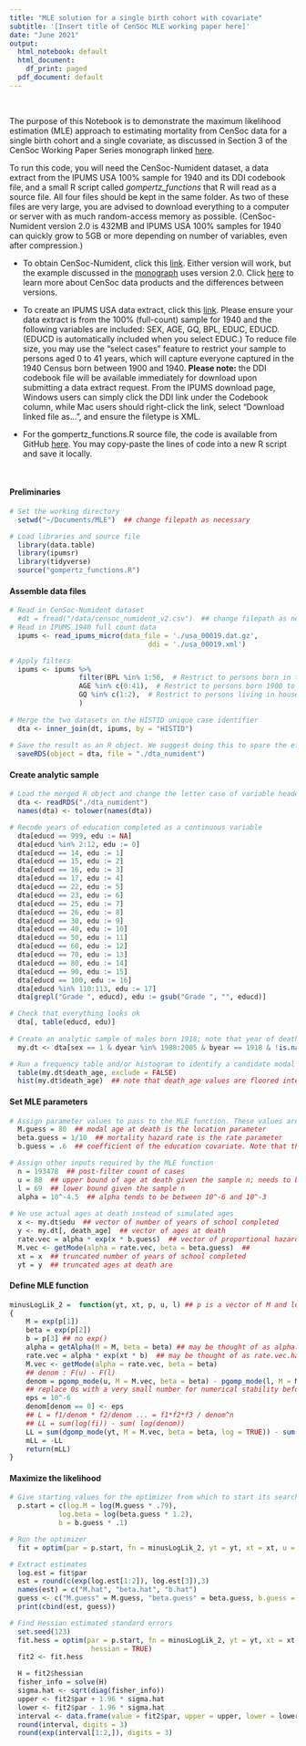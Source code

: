 ---
title: "MLE solution for a single birth cohort with covariate"
subtitle: '[Insert title of CenSoc MLE working paper here]'
date: "June 2021"
output:
  html_notebook: default
  html_document:
    df_print: paged
  pdf_document: default
---
&nbsp;

The purpose of this Notebook is to demonstrate the maximum likelihood estimation (MLE) approach to estimating mortality from CenSoc data for a single birth cohort and a single covariate, as discussed in Section 3 of the CenSoc Working Paper Series monograph linked [here](https://).

To run this code, you will need the CenSoc-Numident dataset, a data extract from the IPUMS USA 100% sample for 1940 and its DDI codebook file, and a small R script called *gompertz_functions* that R will read as a source file. All four files should be kept in the same folder. As two of these files are very large, you are advised to download everything to a computer or server with as much random-access memory as possible. (CenSoc-Numident version 2.0 is 432MB and IPUMS USA 100% samples for 1940 can quickly grow to 5GB or more depending on number of variables, even after compression.)

* To obtain CenSoc-Numident, click this [link](https://censoc-download.demog.berkeley.edu). Either version will work, but the example discussed in the [monograph](https://) uses version 2.0. Click [here](https://censoc.berkeley.edu) to learn more about CenSoc data products and the differences between versions.

* To create an IPUMS USA data extract, click this [link](https://usa.ipums.org/usa/). Please ensure your data extract is from the 100% (full-count) sample for 1940 and the following variables are included: SEX, AGE, GQ, BPL, EDUC, EDUCD. (EDUCD is automatically included when you select EDUC.) To reduce file size, you may use the "select cases" feature to restrict your sample to persons aged 0 to 41 years, which will capture everyone captured in the 1940 Census born between 1900 and 1940. **Please note:** the DDI codebook file will be available immediately for download upon submitting a data extract request. From the IPUMS download page, Windows users can simply click the DDI link under the Codebook column, while Mac users should right-click the link, select "Download linked file as...", and ensure the filetype is XML.

- For the gompertz_functions.R source file, the code is available from GitHub [here](https://). You may copy-paste the lines of code into a new R script and save it locally.

&nbsp;

#### Preliminaries
```{r preliminaries, echo=FALSE}
# Set the working directory
  setwd("~/Documents/MLE")  ## change filepath as necessary

# Load libraries and source file
  library(data.table)
  library(ipumsr)
  library(tidyverse)
  source("gompertz_functions.R")
```

#### Assemble data files
```{r assemble data files, eval=FALSE}
# Read in CenSoc-Numident dataset
  #dt = fread("/data/censoc_numident_v2.csv")  ## change filepath as necessary
# Read in IPUMS 1940 full count data
  ipums <- read_ipums_micro(data_file = './usa_00019.dat.gz',
                                  ddi = './usa_00019.xml')

# Apply filters
  ipums <- ipums %>%
                 filter(BPL %in% 1:56,  # Restrict to persons born in the US
                 AGE %in% c(0:41),  # Restrict to persons born 1900 to 1940
                 GQ %in% c(1:2),  # Restrict to persons living in households
                 )
  
# Merge the two datasets on the HISTID unique case identifier
  dta <- inner_join(dt, ipums, by = "HISTID")
  
# Save the result as an R object. We suggest doing this to spare the effort of rebuilding this merged dataset from scratch each time you open this script
  saveRDS(object = dta, file = "./dta_numident")
```

#### Create analytic sample
```{r create analytic sample}
# Load the merged R object and change the letter case of variable headers
  dta <- readRDS("./dta_numident")
  names(dta) <- tolower(names(dta))

# Recode years of education completed as a continuous variable
  dta[educd == 999, edu := NA]
  dta[educd %in% 2:12, edu := 0]
  dta[educd == 14, edu := 1]
  dta[educd == 15, edu := 2]
  dta[educd == 16, edu := 3]
  dta[educd == 17, edu := 4]
  dta[educd == 22, edu := 5]
  dta[educd == 23, edu := 6]
  dta[educd == 25, edu := 7]
  dta[educd == 26, edu := 8]
  dta[educd == 30, edu := 9]
  dta[educd == 40, edu := 10]
  dta[educd == 50, edu := 11]
  dta[educd == 60, edu := 12]
  dta[educd == 70, edu := 13]
  dta[educd == 80, edu := 14]
  dta[educd == 90, edu := 15]
  dta[educd == 100, edu := 16]
  dta[educd %in% 110:113, edu := 17]
  dta[grepl("Grade ", educd), edu := gsub("Grade ", "", educd)]

# Check that everything looks ok
  dta[, table(educd, edu)]
  
# Create an analytic sample of males born 1918; note that year of death is restricted to the Numident window of observed deaths
  my.dt <- dta[sex == 1 & dyear %in% 1988:2005 & byear == 1918 & !is.na(edu)]

# Run a frequency table and/or histogram to identify a candidate modal age at death
  table(my.dt$death_age, exclude = FALSE)
  hist(my.dt$death_age)  ## note that death_age values are floored integers
```

#### Set MLE parameters
```{r set MLE parameters}
# Assign parameter values to pass to the MLE function. These values are our best guesses for describing a Gompertz distribution that best fits our CenSoc-Numident observations
  M.guess = 80  ## modal age at death is the location parameter
  beta.guess = 1/10  ## mortality hazard rate is the rate parameter
  b.guess = .6  ## coefficient of the education covariate. Note that this is NOT a parameter for the Gompertz distribution, but rather a proportional hazard that changes the risk of mortality at the same rate at all ages

# Assign other inputs required by the MLE function
  n = 193478  ## post-filter count of cases
  u = 88  ## upper bound of age at death given the sample n; needs to be 1 year higher than the oldest observed age at death
  l = 69  ## lower bound given the sample n
  alpha = 10^-4.5  ## alpha tends to be between 10^-6 and 10^-3
  
# We use actual ages at death instead of simulated ages
  x <- my.dt$edu  ## vector of number of years of school completed
  y <- my.dt[, death_age]  ## vector of ages at death
  rate.vec = alpha * exp(x * b.guess)  ## vector of proportional hazards
  M.vec <- getMode(alpha = rate.vec, beta = beta.guess)  ## 
  xt = x  ## truncated number of years of school completed
  yt = y  ## truncated ages at death are 
```

#### Define MLE function
```{r define MLE function}
minusLogLik_2 =  function(yt, xt, p, u, l) ## p is a vector of M and log(beta)
{
    M = exp(p[1])
    beta = exp(p[2])
    b = p[3] ## no exp()
    alpha = getAlpha(M = M, beta = beta) ## may be thought of as alpha.hat and beta.hat
    rate.vec = alpha * exp(xt * b)  ## may be thought of as rate.vec.hat
    M.vec <- getMode(alpha = rate.vec, beta = beta) 
    ## denom : F(u) - F(l)
    denom = pgomp_mode(u, M = M.vec, beta = beta) - pgomp_mode(l, M = M.vec, beta = beta)
    ## replace 0s with a very small number for numerical stability before taking logs
    eps = 10^-6
    denom[denom == 0] <- eps
    ## L = f1/denom * f2/denom ... = f1*f2*f3 / denom^n
    ## LL = sum(log(fi)) - sum( log(denom))
    LL = sum(dgomp_mode(yt, M = M.vec, beta = beta, log = TRUE)) - sum(log(denom))
    mLL = -LL
    return(mLL)
}
```

#### Maximize the likelihood
```{r maximize likelihood}
# Give starting values for the optimizer from which to start its search. These values can be just a little off from the parameters given earlier
  p.start = c(log.M = log(M.guess * .79),
            log.beta = log(beta.guess * 1.2),
            b = b.guess * .1)

# Run the optimizer
  fit = optim(par = p.start, fn = minusLogLik_2, yt = yt, xt = xt, u = u, l = l)

# Extract estimates
  log.est = fit$par
  est = round(c(exp(log.est[1:2]), log.est[3]),3)
  names(est) = c("M.hat", "beta.hat", "b.hat")
  guess <- c("M.guess" = M.guess, "beta.guess" = beta.guess, b.guess = b.guess)
  print(cbind(est, guess))

# Find Hessian estimated standard errors
  set.seed(123)
  fit.hess = optim(par = p.start, fn = minusLogLik_2, yt = yt, xt = xt, u = u, l = l,
                    hessian = TRUE)
  fit2 <- fit.hess

  H = fit2$hessian
  fisher_info = solve(H)
  sigma.hat <- sqrt(diag(fisher_info))
  upper <- fit2$par + 1.96 * sigma.hat
  lower <- fit2$par - 1.96 * sigma.hat
  interval <- data.frame(value = fit2$par, upper = upper, lower = lower)
  round(interval, digits = 3)
  round(exp(interval[1:2,]), digits = 3)
```












